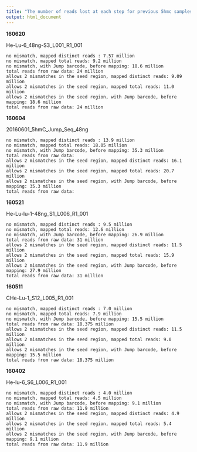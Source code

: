 ```yaml
---
title: "The number of reads lost at each step for previous 5hmc samples"
output: html_document
---
```



**160620**

He-Lu-6_48ng-S3_L001_R1_001

```
no mismatch, mapped distinct reads : 7.57 million
no mismatch, mapped total reads: 9.2 million
no mismatch, with Jump barcode, before mapping: 18.6 million
total reads from raw data: 24 million
allows 2 mismatches in the seed region, mapped distinct reads: 9.09 million
allows 2 mismatches in the seed region, mapped total reads: 11.0 million
allows 2 mismatches in the seed region, with Jump barcode, before mapping: 18.6 million 
total reads from raw data: 24 million
```

**160604**

20160601_5hmC_Jump_Seq_48ng

```
no mismatch, mapped distinct reads : 13.9 million
no mismatch, mapped total reads: 18.05 million
no mismatch, with Jump barcode, before mapping: 35.3 million
total reads from raw data: 
allows 2 mismatches in the seed region, mapped distinct reads: 16.1 million
allows 2 mismatches in the seed region, mapped total reads: 20.7 million
allows 2 mismatches in the seed region, with Jump barcode, before mapping: 35.3 million
total reads from raw data: 
```

**160521**

He-Lu-lu-1-48ng_S1_L006_R1_001
```
no mismatch, mapped distinct reads : 9.5 million
no mismatch, mapped total reads: 12.6 million
no mismatch, with Jump barcode, before mapping: 26.9 million
total reads from raw data: 31 million
allows 2 mismatches in the seed region, mapped distinct reads: 11.5 million
allows 2 mismatches in the seed region, mapped total reads: 15.9 million
allows 2 mismatches in the seed region, with Jump barcode, before mapping: 27.9 million
total reads from raw data: 31 million
```

**160511**

CHe-Lu-1_S12_L005_R1_001
```
no mismatch, mapped distinct reads : 7.0 million
no mismatch, mapped total reads: 7.9 million
no mismatch, with Jump barcode, before mapping: 15.5 million
total reads from raw data: 18.375 million
allows 2 mismatches in the seed region, mapped distinct reads: 11.5 million
allows 2 mismatches in the seed region, mapped total reads: 9.0 million
allows 2 mismatches in the seed region, with Jump barcode, before mapping: 15.5 million
total reads from raw data: 18.375 million
```
**160402**

He-lu-6_S6_L006_R1_001
```
no mismatch, mapped distinct reads : 4.0 million
no mismatch, mapped total reads: 4.5 million
no mismatch, with Jump barcode, before mapping: 9.1 million
total reads from raw data: 11.9 million
allows 2 mismatches in the seed region, mapped distinct reads: 4.9 million
allows 2 mismatches in the seed region, mapped total reads: 5.4 million
allows 2 mismatches in the seed region, with Jump barcode, before mapping: 9.1 million
total reads from raw data: 11.9 million
```